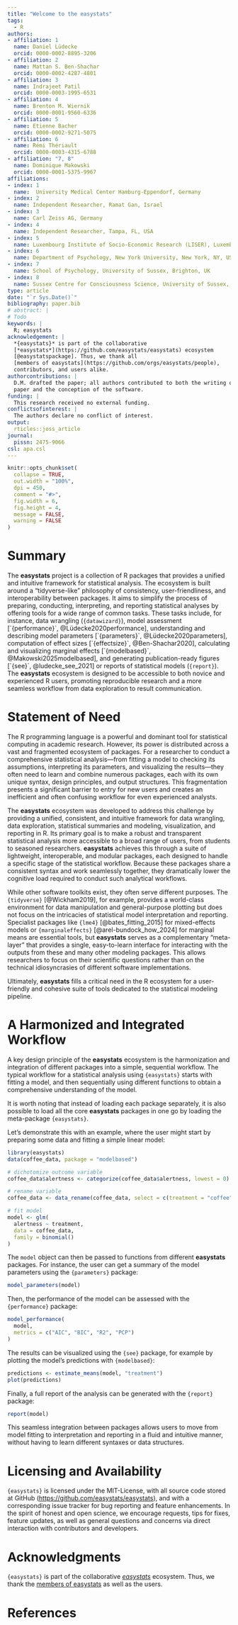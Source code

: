 ```yaml
---
title: "Welcome to the easystats"
tags:
  - R
authors:
- affiliation: 1
  name: Daniel Lüdecke
  orcid: 0000-0002-8895-3206
- affiliation: 2
  name: Mattan S. Ben-Shachar
  orcid: 0000-0002-4287-4801
- affiliation: 3
  name: Indrajeet Patil
  orcid: 0000-0003-1995-6531
- affiliation: 4
  name: Brenton M. Wiernik
  orcid: 0000-0001-9560-6336
- affiliation: 5
  name: Etienne Bacher
  orcid: 0000-0002-9271-5075
- affiliation: 6
  name: Rémi Thériault
  orcid: 0000-0003-4315-6788
- affiliation: "7, 8"
  name: Dominique Makowski
  orcid: 0000-0001-5375-9967
affiliations:
- index: 1
  name:  University Medical Center Hamburg-Eppendorf, Germany
- index: 2
  name: Independent Researcher, Ramat Gan, Israel
- index: 3
  name: Carl Zeiss AG, Germany
- index: 4
  name: Independent Researcher, Tampa, FL, USA
- index: 5
  name: Luxembourg Institute of Socio-Economic Research (LISER), Luxembourg
- index: 6
  name: Department of Psychology, New York University, New York, NY, USA
- index: 7
  name: School of Psychology, University of Sussex, Brighton, UK
- index: 8
  name: Sussex Centre for Consciousness Science, University of Sussex, Brighton, UK
type: article
date: "`r Sys.Date()`"
bibliography: paper.bib
# abstract: |
# Todo
keywords: |
  R; easystats
acknowledgement: |
  *{easystats}* is part of the collaborative
  [*easystats*](https://github.com/easystats/easystats) ecosystem
  [@easystatspackage]. Thus, we thank all
  [members of easystats](https://github.com/orgs/easystats/people),
  contributors, and users alike.
authorcontributions: |
  D.M. drafted the paper; all authors contributed to both the writing of the
  paper and the conception of the software.
funding: |
  This research received no external funding.
conflictsofinterest: |
  The authors declare no conflict of interest.
output:
  rticles::joss_article
journal:
  pissn: 2475-9066
csl: apa.csl
---
```


```r
knitr::opts_chunk$set(
  collapse = TRUE,
  out.width = "100%",
  dpi = 450,
  comment = "#>",
  fig.width = 6,
  fig.height = 4,
  message = FALSE,
  warning = FALSE
)
```

# Summary

The **easystats** project is a collection of R packages that provides a unified and intuitive framework for statistical analysis. The ecosystem is built around a "tidyverse-like" philosophy of consistency, user-friendliness, and interoperability between packages. It aims to simplify the process of preparing, conducting, interpreting, and reporting statistical analyses by offering tools for a wide range of common tasks. These tasks include, for instance, data wrangling (`{datawizard}`), model assessment [`{performance}`, @Lüdecke2020performance], understanding and describing model parameters [`{parameters}`, @Lüdecke2020parameters], computation of effect sizes [`{effectsize}`, @Ben-Shachar2020], calculating and visualizing marginal effects [`{modelbased}`, @Makowski2025modelbased], and generating publication-ready figures [`{see}`, @ludecke_see_2021] or reports of statistical models (`{report}`). The **easystats** ecosystem is designed to be accessible to both novice and experienced R users, promoting reproducible research and a more seamless workflow from data exploration to result communication.

# Statement of Need

The R programming language is a powerful and dominant tool for statistical computing in academic research. However, its power is distributed across a vast and fragmented ecosystem of packages. For a researcher to conduct a comprehensive statistical analysis—from fitting a model to checking its assumptions, interpreting its parameters, and visualizing the results—they often need to learn and combine numerous packages, each with its own unique syntax, design principles, and output structures. This fragmentation presents a significant barrier to entry for new users and creates an inefficient and often confusing workflow for even experienced analysts.

The **easystats** ecosystem was developed to address this challenge by providing a unified, consistent, and intuitive framework for data wrangling, data exploration, statistical summaries and modeling, visualization, and reporting in R. Its primary goal is to make a robust and transparent statistical analysis more accessible to a broad range of users, from students to seasoned researchers. **easystats** achieves this through a suite of lightweight, interoperable, and modular packages, each designed to handle a specific stage of the statistical workflow. Because these packages share a consistent syntax and work seamlessly together, they dramatically lower the cognitive load required to conduct such analytical workflows.

While other software toolkits exist, they often serve different purposes. The `{tidyverse}` [@Wickham2019], for example, provides a world-class environment for data manipulation and general-purpose plotting but does not focus on the intricacies of statistical model interpretation and reporting. Specialist packages like `{lme4}` [@bates_fitting_2015] for mixed-effects models or `{marginaleffects}` [@arel-bundock_how_2024] for marginal means are essential tools, but **easystats** serves as a complementary "meta-layer" that provides a single, easy-to-learn interface for interacting with the outputs from these and many other modeling packages. This allows researchers to focus on their scientific questions rather than on the technical idiosyncrasies of different software implementations.

Ultimately, **easystats** fills a critical need in the R ecosystem for a user-friendly and cohesive suite of tools dedicated to the statistical modeling pipeline.

# A Harmonized and Integrated Workflow

A key design principle of the **easystats** ecosystem is the harmonization and integration of different packages into a simple, sequential workflow. The typical workflow for a statistical analysis using `{easystats}` starts with fitting a model, and then sequentially using different functions to obtain a comprehensive understanding of the model.

It is worth noting that instead of loading each package separately, it is also possible to load all the core **easystats** packages in one go by loading the meta-package `{easystats}`.

Let's demonstrate this with an example, where the user might start by preparing some data and fitting a simple linear model:

```r
library(easystats)
data(coffee_data, package = "modelbased")

# dichotomize outcome variable
coffee_data$alertness <- categorize(coffee_data$alertness, lowest = 0)

# rename variable
coffee_data <- data_rename(coffee_data, select = c(treatment = "coffee"))

# fit model
model <- glm(
  alertness ~ treatment,
  data = coffee_data,
  family = binomial()
)
```

The `model` object can then be passed to functions from different **easystats** packages. For instance, the user can get a summary of the model parameters using the `{parameters}` package:

```r
model_parameters(model)
```

Then, the performance of the model can be assessed with the `{performance}` package:

```r
model_performance(
  model,
  metrics = c("AIC", "BIC", "R2", "PCP")
)
```

The results can be visualized using the `{see}` package, for example by plotting the model's predictions with `{modelbased}`:

```r
predictions <- estimate_means(model, "treatment")
plot(predictions)
```

Finally, a full report of the analysis can be generated with the `{report}` package:

```r
report(model)
```

This seamless integration between packages allows users to move from model fitting to interpretation and reporting in a fluid and intuitive manner, without having to learn different syntaxes or data structures.

# Licensing and Availability

`{easystats}` is licensed under the MIT-License, with all source code stored at GitHub (<https://github.com/easystats/easystats>), and with a corresponding issue tracker for bug reporting and feature enhancements. In the spirit of honest and open science, we encourage requests, tips for fixes, feature updates, as well as general questions and concerns via direct interaction with contributors and developers.

# Acknowledgments

`{easystats}` is part of the collaborative [*easystats*](https://github.com/easystats/easystats) ecosystem. Thus, we thank the [members of easystats](https://github.com/orgs/easystats/people) as well as the users.

# References
